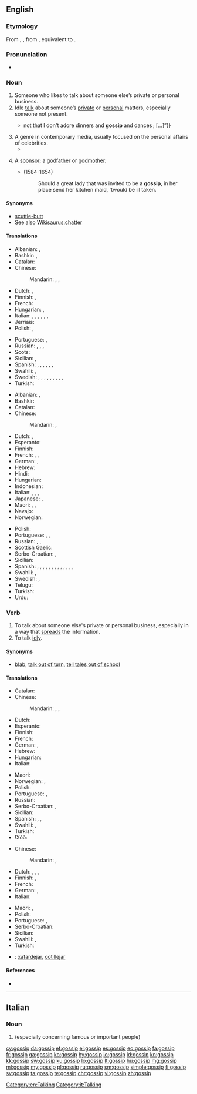==English==
{{wikipedia}}

===Etymology===
From {{etyl|enm|en}} {{term|gossib|lang=enm}}, {{term|godsib||a close friend or relation, a confidant|lang=enm}}, from {{etyl|ang|en}} {{term|godsibb|lang=ang||godparent, sponsor}}, equivalent to {{compound|god|sib|lang=en}}.

===Pronunciation===
* {{audio|en-us-gossip.ogg|Audio (US)|lang=en}}

===Noun===
{{en-noun}}

# Someone who likes to talk about someone else’s private or personal business.
# Idle [[talk]] about someone’s [[private]] or [[personal]] matters, especially someone not present.
#* {{quote-book|year=1907|author=[[w:Robert W. Chambers|Robert Chambers]]
|chapter=2/5|title=[http://openlibrary.org/works/OL8127246W The Younger Set]
|passage=“I ought to arise and go forth with timbrel and with dances ; but, do you know, I am not inclined to revels ?{{...}}not that I don't adore dinners and '''gossip''' and dances ;&nbsp;[&hellip;]”}}
# A genre in contemporary media, usually focused on the personal affairs of celebrities.
#*{{quote-book|year=1914|author={{w|Louis Joseph Vance}}
|chapter=1|title=[http://www.gutenberg.org/ebooks/29671 Nobody]
|passage=Little disappointed, then, she turned attention to "Chat of the Social World," '''gossip''' which exercised potent fascination upon the girl's intelligence. She devoured with more avidity than she had her food those pretentiously phrased chronicles of the snobocracy […] distilling therefrom an acid envy that robbed her napoleon of all its savour.}}
# {{label|en|obsolete}} A [[sponsor]]; a [[godfather]] or [[godmother]].
#* {{w|John Selden}} (1584-1654)
#*: Should a great lady that was invited to be a '''gossip''', in her place send her kitchen maid, 'twould be ill taken.

====Synonyms====
* [[scuttle-butt]]
* See also [[Wikisaurus:chatter]]

====Translations====
{{trans-top|person}}
* Albanian: {{t|sq|thashethemexhi|m}}, {{t+|sq|çuçurjar|m}}
* Bashkir: {{t|ba|ғәйбәтсе|m|tr=ğäybätse}}, {{t|ba|ғәйбәт тоҡсайы|m|tr=ğäybät toqsayï}}
* Catalan: {{t+|ca|xafarder}}
* Chinese:
*: Mandarin: {{t|cmn|愛說閒話的人|sc=Hani}}, {{t|cmn|爱说闲话的人|tr=ài shuō xiánhuà de rén|sc=Hani}}, {{t|cmn|八卦的人|tr=bāguà de rén|sc=Hani}}
* Dutch: {{t|nl|roddelaar|m}}, {{t|nl|roddelaarster|f}}
* Finnish: {{t+|fi|juoruilija}}, {{t|fi|juorukello}}
* French: {{t+|fr|commère|f}}
* Hungarian: {{t+|hu|pletykás}}, {{t+|hu|pletykafészek}}
* Italian: {{t|it|pettegolo|m}}, {{t+|it|pettegola|f}}, {{t|it|chiacchierone|m}}, {{t|it|chiacchierona|f}}, {{t|it|comare|f}} {{qualifier|regional}}, {{t|it|linguacciuto|m}}, {{t+|it|ciarlatano|m}}
* Jèrriais: {{t|roa-jer|conméthe|f}}
* Polish: {{t+|pl|plotkarz|m}}, {{t+|pl|plotkarka|f}}
{{trans-mid}}
* Portuguese: {{t|pt|mexeriqueiro|m}}, {{t+|pt|fofoqueiro|m}}
* Russian: {{t+|ru|сплетник|m|tr=splétnik}}, {{t+|ru|сплетница|m|tr=splétnica}}, {{t+|ru|болтун|m|tr=boltún|sc=Cyrl}}, {{t+|ru|болтунья|f|tr=boltúnʹja|sc=Cyrl}}
* Scots: {{t|sco|auld wife}}
* Sicilian: {{t|scn|cuttigghiaru|m}}, {{t|scn|cuttigghiara|f}}
* Spanish: {{t+|es|chismoso|m}}, {{t+|es|chismosa|f}} {{qualifier|especially Latin America}}, {{t+|es|copuchento|m}} {{qualifier|Chile|colloquial}}, {{t|es|argüendero|m}}, {{t|es|argüendera|f}} {{qualifier|Mexico|colloquial}}, {{t+|es|alcahuete|m}}, {{t+|es|cotilla|m|f}}
* Swahili: {{t+|sw|tetesi}}, {{t+|sw|fitina}}
* Swedish: {{t+|sv|skvallerbytta}}, {{t+|sv|skvallerkäring}}, {{t|sv|sladderkärring|c}}, {{t|sv|sladdertacka|c}}, {{t|sv|skvallerkvarn|c}}, {{t|sv|skvallermoster|c}}, {{t|sv|skvallerranta|c}}, {{t|sv|skvallertaska|c}}, {{t|sv|skvallertant}}, {{t+|sv|tjallare|c}}
* Turkish: {{t+|tr|dedikoducu}}
{{trans-bottom}}

{{trans-top|idle talk}}
* Albanian: {{t|sq|thashetheme|f}}, {{t+|sq|çuçurimë|f}}
* Bashkir: {{t|ba|ғәйбәт|m|tr=ğäybät}}
* Catalan: {{t|ca|xafarderia|f}}
* Chinese:
*: Mandarin: {{t|cmn|閒話|sc=Hani}}, {{t+|cmn|闲话|tr=xiánhuá|sc=Hani}}
* Dutch: {{t|nl|kletspraatje}}, {{t+|nl|roddel}}
* Esperanto: {{t|eo|klaĉo}}
* Finnish: {{t|fi|juoru}}
* French: {{t+|fr|commérage}}, {{t+|fr|ragot}}, {{t+|fr|cancan}}
* German: {{t+|de|Klatsch|m}}, {{t+|de|Tratsch|m}}
* Hebrew: {{t+|he|רכילות|f|tr=rehilut}}
* Hindi: {{t|hi|गप-शप|f|tr=gap-śap|sc=Deva}}
* Hungarian: {{t+|hu|pletyka}}
* Indonesian: {{t+|id|gosip}}
* Italian: {{t+|it|pettegolezzo|m}}, {{t|it|chiacchera|f}}, {{t+|it|diceria|f}}, {{t+|it|ciarla|f}}
* Japanese: {{t+|ja|噂|tr=うわさ, uwasa|sc=Jpan}}, {{t|ja|ゴシップ|tr=goshippu|sc=Jpan}}
* Maori: {{t|mi|tarawau}}, {{t|mi|pōtinitini}}, {{t|mi|pakitara}}
* Navajo: {{t|nv|aseezį́}}
* Norwegian: {{t|no|sladder|n}}
{{trans-mid}}
* Polish: {{t+|pl|plotka|f}}
* Portuguese: {{t+|pt|bisbilhotice|f}}, {{t+|pt|fofoca|f}} {{qualifier|Brazil}}, {{t+|pt|mexerico|m}}
* Russian: {{t+|ru|сплетни|f-p|tr=splétni}}, {{t|ru|слухи|m-p|tr=slúxi}}, {{t+|ru|болтовня|f|tr=boltovnjá|sc=Cyrl}}
* Scottish Gaelic: {{t|gd|seanchas|m}}
* Serbo-Croatian: {{t|sh|ogovaranje|n}}, {{t|sh|оговарање|n}}
* Sicilian: {{t+|scn|cuttigghiu|m}}
* Spanish: {{t+|es|chisme|m}} {{qualifier|especially Latin America}}, {{t|es|bochinche|m}} {{qualifier|Colombian Atlantic Coast|Dominican Republic|Panama|Puerto Rico - colloquial}}, {{t|es|brete|f}} {{qualifier|Cuba|colloquial}}, {{t+|es|cahuín|m}} {{qualifier|Chile|colloquial}}, {{t+|es|chambre|m}} {{qualifier|El Salvador|Honduras - colloquial}}, {{t|es|chimento|m}} {{qualifier|Argentina|Uruguay - colloquial}}, {{t|es|chirmol|m}} {{qualifier|Guatemala|colloquial}}, {{t|es|cocoa|f}} {{qualifier|Panama|colloquial}}, {{t+|es|copucha|f}} {{qualifier|Chile|colloquial}}, {{t+|es|cotilleo|m}} {{qualifier|Spain}}, {{t|es|cuecho|m}} {{qualifier|Nicaragua|colloquial}}, {{t|es|mitote|m}}, {{t|es|argüende|m}} {{qualifier|Mexico|colloquial}}, {{t|es|vinazo|m}} {{qualifier|Costa Rica|colloquial}}
* Swahili: {{t+|sw|tetesi}}, {{t+|sw|fitina}}
* Swedish: {{t+|sv|skvaller|n}}, {{t+|sv|sladder|n}}
* Telugu: {{t|te|గాలి కబుర్లు|tr=gaali kaburlu}}
* Turkish: {{t+|tr|dedikodu}}
* Urdu: {{t|ur|گپ شپ|f|tr=gap śap|sc=ur-Arab}}
{{trans-bottom}}

===Verb===
{{en-verb|gossips|'''[[gossiping]]''' ''or'' '''[[gossipping]]'''|'''[[gossiped]]''' ''or'' '''[[gossipped]]'''}}

# To talk about someone else's private or personal business, especially in a way that [[spread]]s the information.
# To talk [[idly]].

====Synonyms====
* {{sense|talk about someone else's private or personal business}} [[blab]], [[talk out of turn]], [[tell tales out of school]]

====Translations====
{{trans-top|to talk about someone else's private or personal business}}
* Catalan: {{t+|ca|xafardejar}}
* Chinese:
*: Mandarin: {{t|cmn|說閒話|sc=Hani}}, {{t|cmn|说闲话|tr=shuō xiánhuà|sc=Hani}}, {{t+|cmn|八卦|tr=bāguà|sc=Hani}}
* Dutch: {{t+|nl|roddelen}}
* Esperanto: {{t|eo|klaĉi}}
* Finnish: {{t|fi|juoruta}}
* French: {{t+|fr|commérer}}
* German: {{t+|de|tratschen}}, {{t+|de|klatschen}}
* Hebrew: {{t|he|לרכל}}
* Hungarian: {{t+|hu|pletykál}}
* Italian: {{t+|it|spettegolare}}
{{trans-mid}}
* Maori: {{t|mi|pakitara}}
* Norwegian: {{t|no|sladre}}, {{t|no|slarve}}
* Polish: {{t+|pl|plotkować}}
* Portuguese: {{t|pt|fofocar}} {{qualifier|Brazil}}, {{t+|pt|mexericar}}
* Russian: {{t+|ru|сплетничать|impf|tr=splétničatʹ}}
* Serbo-Croatian: {{t+|sh|tračati}}, {{t+|sh|ogovarati}}
* Sicilian: {{t|scn|cuttigghiari}}
* Spanish: {{t|es|chismear}}, {{t|es|cotillear}}, {{t|es|chismorrear}}
* Swahili: {{t+|sw|fakachi}}, {{t+|sw|fitina}}
* Turkish: {{t|tr|dedikodu yapmak}}
* ǃXóõ: {{t|nmn|ʘgāle}}
{{trans-bottom}}

{{trans-top|to talk idly}}
* Chinese:
*: Mandarin: {{t|cmn|說閒聊|sc=Hani}}, {{t|cmn|说闲聊|tr=shuō xiánliáo|sc=Hani}}
* Dutch: {{t+|nl|babbelen}}, {{t+|nl|zeveren}}, {{t+|nl|kletsen}}, {{t+|nl|zwetsen}}
* Finnish: {{t+|fi|jutella}}, {{t|fi|juoruilla}}
* French: {{t+|fr|bavarder}}
* German: {{t+|de|klatschen}}, {{t+|de|schwatzen}}
* Italian: {{t|it|chiaccherare}}
{{trans-mid}}
* Maori: {{t|mi|pakitara}}, {{t|mi|ngutungutu}}
* Polish: {{t+|pl|plotkować}}
* Portuguese: {{t|pt|papear}}, {{t|pt|bater papo}}
* Serbo-Croatian: {{t+|sh|brbljati}}
* Sicilian: {{t|scn|cuttigghiari}}
* Swahili: {{t+|sw|fakachi}}, {{t+|sw|fitina}}
* Turkish: {{t+|tr|çene çalmak}}
{{trans-bottom}}

{{checktrans-top}}
* {{ttbc|ca}}: [[xafardejar]], [[cotillejar]]
{{trans-bottom}}

====References====
* {{R:BBS}}

[[Category:en:Talking]]

----

==Italian==

===Noun===
{{head|it|noun|g=m|inv}}

# {{l|en|gossip}} (especially concerning famous or important people)

[[Category:it:Talking]]

[[cy:gossip]]
[[da:gossip]]
[[et:gossip]]
[[el:gossip]]
[[es:gossip]]
[[eo:gossip]]
[[fa:gossip]]
[[fr:gossip]]
[[ga:gossip]]
[[ko:gossip]]
[[hy:gossip]]
[[io:gossip]]
[[id:gossip]]
[[kn:gossip]]
[[kk:gossip]]
[[sw:gossip]]
[[ku:gossip]]
[[lo:gossip]]
[[lt:gossip]]
[[hu:gossip]]
[[mg:gossip]]
[[ml:gossip]]
[[my:gossip]]
[[pl:gossip]]
[[ru:gossip]]
[[sm:gossip]]
[[simple:gossip]]
[[fi:gossip]]
[[sv:gossip]]
[[ta:gossip]]
[[te:gossip]]
[[chr:gossip]]
[[vi:gossip]]
[[zh:gossip]]